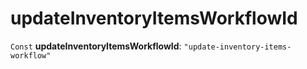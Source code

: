 
# updateInventoryItemsWorkflowId

 `Const` **updateInventoryItemsWorkflowId**: `"update-inventory-items-workflow"`
